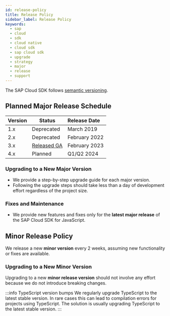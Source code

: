 ```yaml
---
id: release-policy
title: Release Policy
sidebar_label: Release Policy
keywords:
  - sap
  - cloud
  - sdk
  - cloud native
  - cloud sdk
  - sap cloud sdk
  - upgrade
  - strategy
  - major
  - release
  - support
---
```



The SAP Cloud SDK follows [semantic versioning](https://semver.org/).

## Planned Major Release Schedule

| Version | Status                                                                                                           | Release Date  |
| :------ | ---------------------------------------------------------------------------------------------------------------- | :------------ |
| 1.x     | Deprecated                                                                                                       | March 2019    |
| 2.x     | Deprecated                                                                                                       | February 2022 |
| 3.x     | [Released GA](https://blogs.sap.com/2023/03/02/sap-cloud-sdk-version-3/)                                         | February 2023 |
| 4.x     | Planned                                                                                                          | Q1/Q2 2024    |

### Upgrading to a New Major Version

- We provide a step-by-step upgrade guide for each major version.
- Following the upgrade steps should take less than a day of development effort regardless of the project size.

### Fixes and Maintenance

- We provide new features and fixes only for the **latest major release** of the SAP Cloud SDK for JavaScript.

## Minor Release Policy

We release a new **minor version** every 2 weeks, assuming new functionality or fixes are available.

### Upgrading to a New Minor Version

Upgrading to a new **minor release version** should not involve any effort because we do not introduce breaking changes.

:::info TypeScript version bumps
We regularly upgrade TypeScript to the latest stable version.
In rare cases this can lead to compilation errors for projects using TypeScript.
The solution is usually upgrading TypeScript to the latest stable version.
:::
